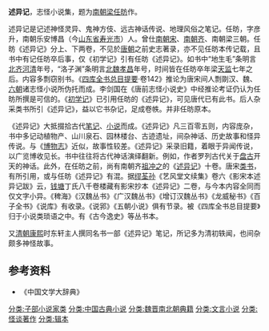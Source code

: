 '''述异记'''，志怪小说集，题为[[南朝梁|南朝梁]][[任昉|任昉]]作。

述异记是记述神怪灵异、鬼神方伎、远古神话传说、地理风俗之笔记。任昉，字彦升，南朝乐安博昌（今[[山东省|山东省]][[寿光市|寿光市]]）人。曾仕[[南朝宋|南朝宋]]、[[南朝齐|南朝齐]]、南朝梁三朝。任昉《述异记》分上、下两卷，不见於[[唐朝|唐朝]]之前史志著录，亦不见任昉本传记载，且书中有记任昉卒后事，仅《初学记》引有任昉《述异记》。如书中“地生毛”条明言[[北齐|北齐]][[河清|河清]]年号，“洛子渊”条明言[[北魏|北魏]][[孝昌|孝昌]]年号，时间皆在任昉卒年梁[[天监|天监]]七年之后。内容多剽窃别书。《[[四库全书总目提要|四库全书总目提要]]·卷142》推论为唐宋间人剽剟汉、魏、[[六朝|六朝]]诸志怪小说所伪托而成。李剑国在《唐前志怪小说史》中经推论考证仍认为任昉所撰是可信的。《[[初学记|初学记]]》已引用任昉的《述异记》，可见唐代已有此书。后人杂采类书所引《述异记》，益以它书杂记，足成卷帙。并非任昉原本。

《述异记》大抵掇拾古代[[笔记|笔记]]、[[小说|小说]]而成。《述异记》凡三百零五则，内容庞杂，书中多记动植物产、山川泉石、园林楼台、古迹遗址，间杂神话、历史故事和怪异传说。与《[[博物志|博物志]]》近似，故事性较差。《述异记》采录旧籍，着眼于异闻传说，以广览博收见长。书中往往将古代神话演绎翻新。例如，作者罗列古代关于[[盘古|盘古]]开天的神话。此外，在任昉之前，尚有南朝齐[[祖冲之|祖冲之]]的《[[述異記_(祖沖之)|述异记]]》十卷。唐宋[[类书|类书]]，有所引用，或与任昉《述异记》有混。据[[缪荃孙|缪荃孙]]《艺风堂文续集》卷六《影宋本述异记跋》云，[[钱塘县|钱塘]]丁氏八千卷楼藏有影宋抄本《述异记》二卷，与今本内容全同而仅文字小异。《稗海》《汉魏丛书》《广汉魏丛书》《增订汉魏丛书》《龙威秘书》《百子全书》《说库》有收录。《说郛》《五朝小说》俱有节录。被《四库全书总目提要》归于小说类琐语之中。有《古今逸史》等丛书本。

又[[清朝|清朝]][[康熙|康熙]]时东轩主人撰同名书一部《述异记》笔记，所记多为清初轶闻，也间杂颇多神怪故事。
{{wikisource|述異記}}
{{wikisource|述異記 (四庫全書本)/全覽}}

==参考资料==
*《中国文学大辞典》
[[分类:子部小说家类|分类:子部小说家类]]
[[分类:中国古典小说|分类:中国古典小说]]
[[分类:魏晋南北朝典籍|分类:魏晋南北朝典籍]]
[[分类:文言小说|分类:文言小说]]
[[分类:怪谈著作|分类:怪谈著作]]
[[分类:辑本|分类:辑本]]
